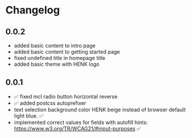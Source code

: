 
<Meta title="Changelog"/>

# Changelog

## 0.0.2
+ added basic content to intro page
+ added basic content to getting started page
+ fixed undefined title in homepage title
+ added basic theme with HENK logo

## 0.0.1
- ✅ fixed mcl radio button horizontal reverse
- ✅ added postcss autoprefixer
- text selection background color HENK beige instead of browser default light blue. ✅
- implemented correct values for fields with autofill hints: https://www.w3.org/TR/WCAG21/#input-purposes ✅